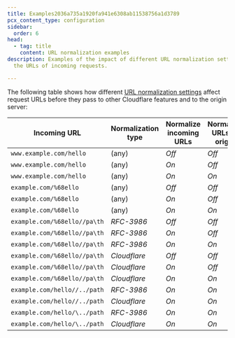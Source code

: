 ```yaml
---
title: Examples2036a735a1920fa941e6308ab11538756a1d3789
pcx_content_type: configuration
sidebar:
  order: 6
head:
  - tag: title
    content: URL normalization examples
description: Examples of the impact of different URL normalization settings in
  the URLs of incoming requests.

---
```


The following table shows how different [URL normalization settings](/rules/normalization/settings/) affect request URLs before they pass to other Cloudflare features and to the origin server:



| Incoming URL                 | Normalization type | Normalize incoming URLs | Normalize URLs to origin | URL at Cloudflare's network    | URL passed to origin server    |
| ---------------------------- | ------------------ | ----------------------- | ------------------------ | ------------------------------ | ------------------------------ |
| `www.example.com/hello`      | (any)              | *Off*                   | *Off*                    | `www.example.com/hello`        | `www.example.com/hello`        |
| `www.example.com/hello`      | (any)              | *On*                    | *Off*                    | `www.example.com/hello`        | `www.example.com/hello`        |
| `www.example.com/hello`      | (any)              | *On*                    | *On*                     | `www.example.com/hello`        | `www.example.com/hello`        |
| `example.com/%68ello`        | (any)              | *Off*                   | *Off*                    | `example.com/%68ello`          | `example.com/%68ello`          |
| `example.com/%68ello`        | (any)              | *On*                    | *Off*                    | `example.com/hello`            | `example.com/%68ello`          |
| `example.com/%68ello`        | (any)              | *On*                    | *On*                     | `example.com/hello`            | `example.com/hello`            |
| `example.com/%68ello//pa\th` | *RFC-3986*         | *Off*                   | *Off*                    | `example.com/%68ello//pa\th`   | `example.com/%68ello//pa\th`   |
| `example.com/%68ello//pa\th` | *RFC-3986*         | *On*                    | *Off*                    | `example.com/hello//pa%5Cth`   | `example.com/%68ello//pa\th`   |
| `example.com/%68ello//pa\th` | *RFC-3986*         | *On*                    | *On*                     | `example.com/hello//pa%5Cth`   | `example.com/hello//pa%5Cth`   |
| `example.com/%68ello//pa\th` | *Cloudflare*       | *Off*                   | *Off*                    | `example.com/%68ello//pa\th`   | `example.com/%68ello//pa\th`   |
| `example.com/%68ello//pa\th` | *Cloudflare*       | *On*                    | *Off*                    | `example.com/hello/pa/th`      | `example.com/%68ello//pa\th`   |
| `example.com/%68ello//pa\th` | *Cloudflare*       | *On*                    | *On*                     | `example.com/hello/pa/th`      | `example.com/hello/pa/th`      |
| `example.com/hello//../path` | *RFC-3986*         | *On*                    | *On*                     | `example.com/hello/path`       | `example.com/hello/path`       |
| `example.com/hello//../path` | *Cloudflare*       | *On*                    | *On*                     | `example.com/path`             | `example.com/path`             |
| `example.com/hello/\../path` | *RFC-3986*         | *On*                    | *On*                     | `example.com/hello/%5C../path` | `example.com/hello/%5C../path` |
| `example.com/hello/\../path` | *Cloudflare*       | *On*                    | *On*                     | `example.com/path`             | `example.com/path`             |

